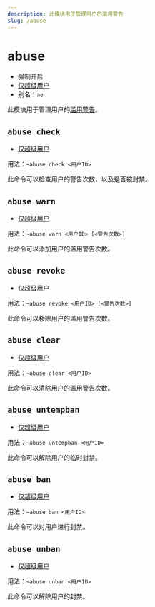 ```yaml
---
description: 此模块用于管理用户的滥用警告
slug: /abuse
---
```


# abuse

- 强制开启
- [仅超级用户](permissions)
- 别名：`ae`

此模块用于管理用户的[滥用警告](abuse_warning)。

## `abuse check`

- [仅超级用户](permissions)

用法：`~abuse check <用户ID>`

此命令可以检查用户的警告次数，以及是否被封禁。

## `abuse warn`

- [仅超级用户](permissions)

用法：`~abuse warn <用户ID> [<警告次数>]`

此命令可以添加用户的滥用警告次数。

## `abuse revoke`

- [仅超级用户](permissions)

用法：`~abuse revoke <用户ID> [<警告次数>]`

此命令可以移除用户的滥用警告次数。

## `abuse clear`

- [仅超级用户](permissions)

用法：`~abuse clear <用户ID>`

此命令可以清除用户的滥用警告次数。

## `abuse untempban`

- [仅超级用户](permissions)

用法：`~abuse untempban <用户ID>`

此命令可以解除用户的临时封禁。

## `abuse ban`

- [仅超级用户](permissions)

用法：`~abuse ban <用户ID>`

此命令可以对用户进行封禁。

## `abuse unban`

- [仅超级用户](permissions)

用法：`~abuse unban <用户ID>`

此命令可以解除用户的封禁。
